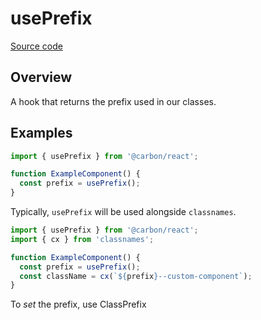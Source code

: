 
<Meta title="Hooks/usePrefix" component={usePrefix} />

# usePrefix

[Source code](https://github.com/carbon-design-system/carbon/blob/main/packages/react/src/internal/usePrefix.ts)

## Overview

A hook that returns the prefix used in our classes.

## Examples

```js
import { usePrefix } from '@carbon/react';

function ExampleComponent() {
  const prefix = usePrefix();
}
```

Typically, `usePrefix` will be used alongside `classnames`.

```js
import { usePrefix } from '@carbon/react';
import { cx } from 'classnames';

function ExampleComponent() {
  const prefix = usePrefix();
  const className = cx(`${prefix}--custom-component`);
}
```

To *set* the prefix, use <LinkTo title="Components/ClassPrefix" name="Overview">ClassPrefix</LinkTo>
